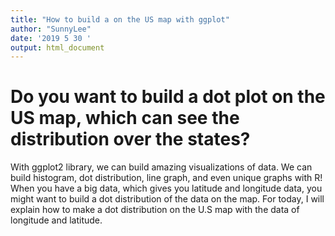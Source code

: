 ```yaml
---
title: "How to build a on the US map with ggplot"
author: "SunnyLee"
date: '2019 5 30 '
output: html_document
---
```


# Do you want to build a dot plot on the US map, which can see the distribution over the states?

With ggplot2 library, we can build amazing visualizations of data. We can build histogram, dot distribution, line graph, and even unique graphs with R! When you have a big data, which gives you latitude and longitude data, you might want to build a dot distribution of the data on the map. For today, I will explain how to make a dot distribution on the U.S map with the data of longitude and latitude. 


